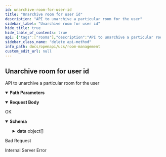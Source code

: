 ```yaml
---
id: unarchive-room-for-user-id
title: "Unarchive room for user id"
description: "API to unarchive a particular room for the user"
sidebar_label: "Unarchive room for user id"
hide_title: true
hide_table_of_contents: true
api: {"tags":["rooms"],"description":"API to unarchive a particular room for the user","parameters":[{"name":"roomid","in":"path","description":"ID of meeting room","required":true,"schema":{"type":"string"},"example":"f81d4fae-7dec-11d0-a765-00a0c91e6bf6"},{"name":"userid","in":"path","description":"ID of user","required":true,"schema":{"type":"integer"},"example":10206739}],"requestBody":{"content":{"application/json":{"schema":{"type":"object","properties":{"requestor":{"description":"Mandatory field of user_id calling the API","type":"string"}},"required":["requestor"]},"example":{"requestor":"10206739"}}}},"responses":{"200":{"description":"OK","content":{"application/json":{"schema":{"type":"object","properties":{"data":{"type":"array","items":{"type":"object","properties":{"remarks":{"type":"string"}}}},"sent_at":{"type":"string"}}},"example":{"data":[{"remarks":"Unarchived roomId 'f81d4fae-7dec-11d0-a765-00a0c91e6bf6' for userId '10206739'"}],"sent_at":"2023-06-15T18:42:11Z"}}}},"400":{"description":"Bad Request"},"500":{"description":"Internal Server Error"}},"method":"delete","path":"/v2/rooms/{roomid}/users/{userid}/archive","servers":[{"url":"http://app-room-mgmt.dev2.ar2","description":"Default server"}],"jsonRequestBodyExample":{"requestor":"string"},"info":{"title":"Room Management","version":"v2","description":"## What's new\n- create chat 1-1 room\n- delete chat 1-1 room\n"},"postman":{"name":"Unarchive room for user id","description":{"content":"API to unarchive a particular room for the user","type":"text/plain"},"url":{"path":["v2","rooms",":roomid","users",":userid","archive"],"host":["{{baseUrl}}"],"query":[],"variable":[{"disabled":false,"description":{"content":"(Required) ID of meeting room","type":"text/plain"},"type":"any","value":"","key":"roomid"},{"disabled":false,"description":{"content":"(Required) ID of user","type":"text/plain"},"type":"any","value":"","key":"userid"}]},"header":[{"key":"Content-Type","value":"application/json"},{"key":"Accept","value":"application/json"}],"method":"DELETE","body":{"mode":"raw","raw":"\"\"","options":{"raw":{"language":"json"}}}}}
sidebar_class_name: "delete api-method"
info_path: docs/openapi/ucs/room-management
custom_edit_url: null
---
```



## Unarchive room for user id



API to unarchive a particular room for the user

<details style={{"marginBottom":"1rem"}} data-collapsed={false} open={true}><summary style={{}}><strong>Path Parameters</strong></summary><div><ul><ParamsItem className={"paramsItem"} param={{"name":"roomid","in":"path","description":"ID of meeting room","required":true,"schema":{"type":"string"},"example":"f81d4fae-7dec-11d0-a765-00a0c91e6bf6"}}></ParamsItem><ParamsItem className={"paramsItem"} param={{"name":"userid","in":"path","description":"ID of user","required":true,"schema":{"type":"integer"},"example":10206739}}></ParamsItem></ul></div></details><MimeTabs><TabItem label={"application/json"} value={"application/json-schema"}><details style={{}} data-collapsed={false} open={true}><summary style={{"textAlign":"left"}}><strong>Request Body</strong></summary><div style={{"textAlign":"left","marginLeft":"1rem"}}></div><ul style={{"marginLeft":"1rem"}}><SchemaItem collapsible={false} name={"requestor"} required={true} schemaName={"string"} qualifierMessage={undefined} schema={{"description":"Mandatory field of user_id calling the API","type":"string"}}></SchemaItem></ul></details></TabItem></MimeTabs><div><ApiTabs><TabItem label={"200"} value={"200"}><div>

OK

</div><div><MimeTabs schemaType={"response"}><TabItem label={"application/json"} value={"application/json"}><SchemaTabs><TabItem label={"Schema"} value={"Schema"}><details style={{}} data-collapsed={false} open={true}><summary style={{"textAlign":"left"}}><strong>Schema</strong></summary><div style={{"textAlign":"left","marginLeft":"1rem"}}></div><ul style={{"marginLeft":"1rem"}}><SchemaItem collapsible={true} className={"schemaItem"}><details style={{}}><summary style={{}}><strong>data</strong><span style={{"opacity":"0.6"}}> object[]</span></summary><div style={{"marginLeft":"1rem"}}><li><div style={{"fontSize":"var(--ifm-code-font-size)","opacity":"0.6","marginLeft":"-.5rem","paddingBottom":".5rem"}}>Array [</div></li><SchemaItem collapsible={false} name={"remarks"} required={false} schemaName={"string"} qualifierMessage={undefined} schema={{"type":"string"}}></SchemaItem><li><div style={{"fontSize":"var(--ifm-code-font-size)","opacity":"0.6","marginLeft":"-.5rem"}}>]</div></li></div></details></SchemaItem><SchemaItem collapsible={false} name={"sent_at"} required={false} schemaName={"string"} qualifierMessage={undefined} schema={{"type":"string"}}></SchemaItem></ul></details></TabItem><TabItem label={"Example (from schema)"} value={"Example (from schema)"}><ResponseSamples responseExample={"{\n  \"data\": [\n    {\n      \"remarks\": \"string\"\n    }\n  ],\n  \"sent_at\": \"string\"\n}"} language={"json"}></ResponseSamples></TabItem><TabItem label={"Example"} value={"Example"}><ResponseSamples responseExample={"{\n  \"data\": [\n    {\n      \"remarks\": \"Unarchived roomId 'f81d4fae-7dec-11d0-a765-00a0c91e6bf6' for userId '10206739'\"\n    }\n  ],\n  \"sent_at\": \"2023-06-15T18:42:11Z\"\n}"} language={"json"}></ResponseSamples></TabItem></SchemaTabs></TabItem></MimeTabs></div></TabItem><TabItem label={"400"} value={"400"}><div>

Bad Request

</div><div></div></TabItem><TabItem label={"500"} value={"500"}><div>

Internal Server Error

</div><div></div></TabItem></ApiTabs></div>
      